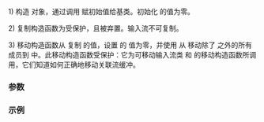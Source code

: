 {{cpp/io/basic_istream/title|basic_istream}}
{{cpp/io/basic_istream/navbar}}
{{dcl begin}}
{{dcl|num=1|1=
explicit basic_istream( std::basic_streambuf&lt;CharT, Traits&gt;* sb );
}}
{{dcl|num=2|since=c++11|1=
protected:
basic_istream( const basic_istream&amp; rhs ) = delete;
}}
{{dcl|num=3|since=c++11|1=
protected:
basic_istream( basic_istream&amp;&amp; rhs );
}}
{{dcl end}}

1) 构造 {{tt|basic_istream}} 对象，通过调用 {{c|basic_ios::init(sb)}} 赋初始值给基类。初始化 {{tt|gcount()}} 的值为零。

2) 复制构造函数为受保护，且被弃置。输入流不可复制。

3) 移动构造函数从 {{c|rhs}} 复制 {{tt|gcount()}} 的值，设置 {{c|rhs}} 的 {{tt|gcount()}} 值为零，并使用 {{c|basic_ios&lt;CharT, Traits&gt;::move(rhs)}} 从 {{c|rhs}} 移动除了 {{tt|rdbuf()}} 之外的所有 {{tt|basic_ios}} 成员到 {{c|*this}} 中。此移动构造函数受保护：它为可移动输入流类 {{lc|std::basic_ifstream}} 和 {{lc|std::basic_istringstream}} 的移动构造函数所调用，它们知道如何正确地移动关联流缓冲。

===参数===
{{par begin}}
{{par | sb |用作底层设备的流缓冲}}
{{par end}}

===示例===
{{example
|code=
#include &lt;iostream&gt;
#include &lt;sstream&gt;

int main()
{
    std::istringstream s1("hello");
    std::istream s2(s1.rdbuf()); // OK: s2 与 s1 共享缓冲区

//  std::istream s3(std::istringstream("test")); // 错误：移动构造函数为受保护
//  std::istream s4(s2);                         // 错误：复制构造函数被弃置
    std::istringstream s5(std::istringstream("world")); // OK: 派生类调用移动构造函数

    std::cout &lt;&lt; s2.rdbuf() &lt;&lt; ' ' &lt;&lt; s5.rdbuf() &lt;&lt; '\n';
}
| output=
hello world
}}

{{langlinks|de|en|es|fr|it|ja|pt|ru}}